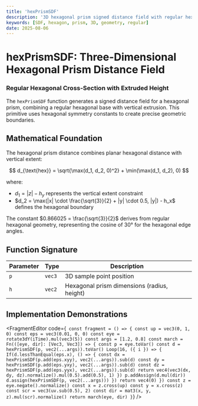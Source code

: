 ```yaml
---
title: 'hexPrismSDF'
description: '3D hexagonal prism signed distance field with regular hexagonal cross-section'
keywords: [SDF, hexagon, prism, 3D, geometry, regular]
date: 2025-08-06
---
```



# hexPrismSDF: Three-Dimensional Hexagonal Prism Distance Field

### Regular Hexagonal Cross-Section with Extruded Height

The `hexPrismSDF` function generates a signed distance field for a hexagonal prism, combining a regular hexagonal base with vertical extrusion. This primitive uses hexagonal symmetry constants to create precise geometric boundaries.

## Mathematical Foundation

The hexagonal prism distance combines planar hexagonal distance with vertical extent:

$$
d_{\text{hex}} = \sqrt{\max(d_1, d_2, 0)^2} + \min(\max(d_1, d_2), 0)
$$

where:

- $d_1 = |z| - h_y$ represents the vertical extent constraint
- $d_2 = \max(|x| \cdot \frac{\sqrt{3}}{2} + |y| \cdot 0.5, |y|) - h_x$ defines the hexagonal boundary

The constant $0.866025 = \frac{\sqrt{3}}{2}$ derives from regular hexagonal geometry, representing the cosine of 30° for the hexagonal edge angles.

## Function Signature

| Parameter | Type   | Description                                 |
| --------- | ------ | ------------------------------------------- |
| `p`       | `vec3` | 3D sample point position                    |
| `h`       | `vec2` | Hexagonal prism dimensions (radius, height) |

## Implementation Demonstrations

<FragmentEditor
        code={`
const fragment = () => {
        const up = vec3(0, 1, 0)
        const eps = vec3(0.01, 0, 0)
        const eye = rotate3dY(iTime).mul(vec3(5))
        const args = [1.2, 0.8]
        const march = Fn(([eye, dir]: [Vec3, Vec3]) => {
                const p = eye.toVar()
                const d = hexPrismSDF(p, vec2(...args)).toVar()
                Loop(16, ({ i }) => {
                        If(d.lessThanEqual(eps.x), () => {
                                const dx = hexPrismSDF(p.add(eps.xyy), vec2(...args)).sub(d)
                                const dy = hexPrismSDF(p.add(eps.yxy), vec2(...args)).sub(d)
                                const dz = hexPrismSDF(p.add(eps.yyx), vec2(...args)).sub(d)
                                return vec4(vec3(dx, dy, dz).normalize().mul(0.5).add(0.5), 1)
                        })
                        p.addAssign(d.mul(dir))
                        d.assign(hexPrismSDF(p, vec2(...args)))
                })
                return vec4(0)
        })
        const z = eye.negate().normalize()
        const x = z.cross(up)
        const y = x.cross(z)
        const scr = vec3(uv.sub(0.5), 2)
        const dir = mat3(x, y, z).mul(scr).normalize()
        return march(eye, dir)
}`}
/>
